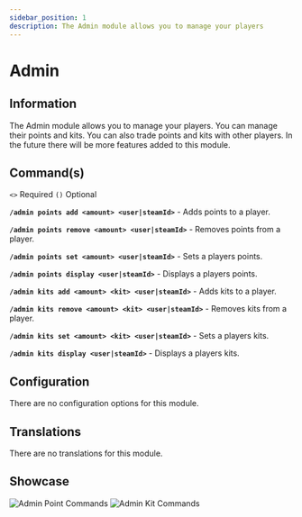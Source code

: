 ```yaml
---
sidebar_position: 1
description: The Admin module allows you to manage your players
---
```


# Admin

## Information

The Admin module allows you to manage your players. You can manage their points and kits. You can also trade points and kits with other players. In the future there will be more features added to this module.

## Command(s)

`<>` Required `()` Optional

**`/admin points add <amount> <user|steamId>`** - Adds points to a player.

**`/admin points remove <amount> <user|steamId>`** - Removes points from a player.

**`/admin points set <amount> <user|steamId>`** - Sets a players points.

**`/admin points display <user|steamId>`** - Displays a players points.

**`/admin kits add <amount> <kit> <user|steamId>`** - Adds kits to a player.

**`/admin kits remove <amount> <kit> <user|steamId>`** - Removes kits from a player.

**`/admin kits set <amount> <kit> <user|steamId>`** - Sets a players kits.

**`/admin kits display <user|steamId>`** - Displays a players kits.

## Configuration

There are no configuration options for this module.

## Translations

There are no translations for this module.

## Showcase

![Admin Point Commands](https://imgur.com/ZPzX2Bu.png)
![Admin Kit Commands](https://imgur.com/zejuZmB.png)
